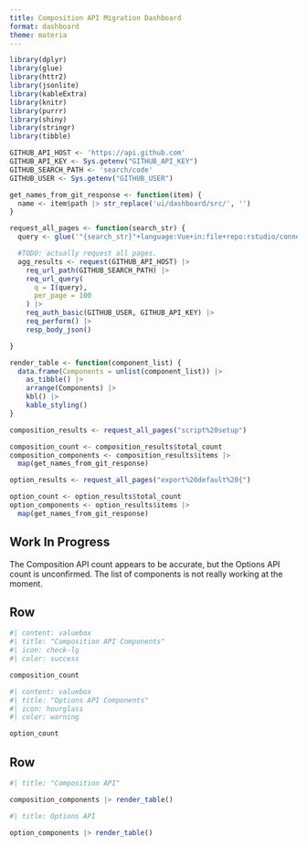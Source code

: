 ```yaml
---
title: Composition API Migration Dashboard
format: dashboard
theme: materia
---
```


```r
library(dplyr)
library(glue)
library(httr2)
library(jsonlite)
library(kableExtra)
library(knitr)
library(purrr)
library(shiny)
library(stringr)
library(tibble)

GITHUB_API_HOST <- 'https://api.github.com'
GITHUB_API_KEY <- Sys.getenv("GITHUB_API_KEY")
GITHUB_SEARCH_PATH <- 'search/code'
GITHUB_USER <- Sys.getenv("GITHUB_USER")

get_names_from_git_response <- function(item) {
  name <- item$path |> str_replace('ui/dashboard/src/', '')
}

request_all_pages <- function(search_str) {
  query <- glue('"{search_str}"+language:Vue+in:file+repo:rstudio/connect')

  #TODO: actually request all pages.
  agg_results <- request(GITHUB_API_HOST) |> 
    req_url_path(GITHUB_SEARCH_PATH) |>
    req_url_query(
      q = I(query),
      per_page = 100
    ) |> 
    req_auth_basic(GITHUB_USER, GITHUB_API_KEY) |>
    req_perform() |>
    resp_body_json()

}

render_table <- function(component_list) {
  data.frame(Components = unlist(component_list)) |>
    as_tibble() |>
    arrange(Components) |>
    kbl() |>
    kable_styling()
}
```

```r
composition_results <- request_all_pages("script%20setup")

composition_count <- composition_results$total_count
composition_components <- composition_results$items |>
  map(get_names_from_git_response)
```

```r
option_results <- request_all_pages("export%20default%20{")

option_count <- option_results$total_count
option_components <- option_results$items |>
  map(get_names_from_git_response)
```

::: {.callout-warning}
## Work In Progress

The Composition API count appears to be accurate, but the Options API count is unconfirmed. The list of components is not really working at the moment.
:::

## Row

```r
#| content: valuebox
#| title: "Composition API Components"
#| icon: check-lg
#| color: success

composition_count
```

```r
#| content: valuebox
#| title: "Options API Components"
#| icon: hourglass
#| color: warning

option_count
```

## Row {.tabset}

```r
#| title: "Composition API"

composition_components |> render_table()
```

```r
#| title: Options API

option_components |> render_table()
```
